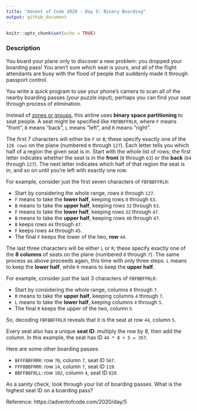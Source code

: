 ```yaml
---
title: "Advent of Code 2020 - Day 5: Binary Boarding"
output: github_document
---
```


```r
knitr::opts_chunk$set(echo = TRUE)
```
### Description

You board your plane only to discover a new problem: you dropped your boarding pass! You aren't sure which seat is yours, and all of the flight attendants are busy with the flood of people that suddenly made it through passport control.

You write a quick program to use your phone's camera to scan all of the nearby boarding passes (your puzzle input); perhaps you can find your seat through process of elimination.

Instead of [zones or groups](https://www.youtube.com/watch?v=oAHbLRjF0vo), this airline uses __binary space partitioning__ to seat people. A seat might be specified like `FBFBBFFRLR`, where `F` means "front", `B` means "back", `L` means "left", and `R` means "right".

The first 7 characters will either be `F` or `B`; these specify exactly one of the `128 rows` on the plane (numbered `0` through `127`). Each letter tells you which half of a region the given seat is in. Start with the whole list of rows; the first letter indicates whether the seat is in the __front__ (`0` through `63`) or the __back__ (`64` through `127`). The next letter indicates which half of that region the seat is in, and so on until you're left with exactly one row.

For example, consider just the first seven characters of `FBFBBFFRLR`:

- Start by considering the whole range, rows `0` through `127`.
- `F` means to take the __lower half__, keeping rows `0` through `63`.
- `B` means to take the __upper half__, keeping rows `32` through `63`.
- `F` means to take the __lower half__, keeping rows `32` through `47`.
- `B` means to take the __upper half__, keeping rows `40` through `47`.
- `B` keeps rows `44` through `47`.
- `F` keeps rows `44` through `45`.
- The final `F` keeps the lower of the two, __row__ `44`.

The last three characters will be either `L` or `R`; these specify exactly one of the __8 columns__ of seats on the plane (numbered `0` through `7`). The same process as above proceeds again, this time with only three steps. `L` means to keep the __lower half__, while `R` means to keep the __upper half__.

For example, consider just the last 3 characters of `FBFBBFFRLR`:

- Start by considering the whole range, columns `0` through `7`.
- `R` means to take the __upper half__, keeping columns `4` through `7`.
- `L` means to take the __lower half__, keeping columns `4` through `5`.
- The final `R` keeps the upper of the two, column `5`.

So, decoding `FBFBBFFRLR` reveals that it is the seat at row `44`, column `5`.

Every seat also has a unique __seat ID__: multiply the row by 8, then add the column. In this example, the seat has ID `44 * 8 + 5 = 357`.

Here are some other boarding passes:

- `BFFFBBFRRR`: row `70`, column `7`, seat ID `567`.
- `FFFBBBFRRR`: row `14`, column `7`, seat ID `119`.
- `BBFFBBFRLL`: row `102`, column `4`, seat ID `820`.

As a sanity check, look through your list of boarding passes. What is the highest seat ID on a boarding pass?

Reference: https://adventofcode.com/2020/day/5
